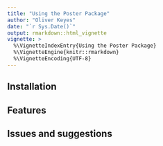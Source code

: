 ```yaml
---
title: "Using the Poster Package"
author: "Oliver Keyes"
date: "`r Sys.Date()`"
output: rmarkdown::html_vignette
vignette: >
  %\VignetteIndexEntry{Using the Poster Package}
  %\VignetteEngine{knitr::rmarkdown}
  %\VignetteEncoding{UTF-8}
---
```


## Installation

## Features

## Issues and suggestions
